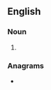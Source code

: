 {{also|pigeonholes|pigeon-holes}}
==English==

===Noun===
{{head|en|noun form}}

# {{plural of|en|pigeon hole}}

===Anagrams===
* {{anagrams|en|a=eeghilnoops|phenologies}}